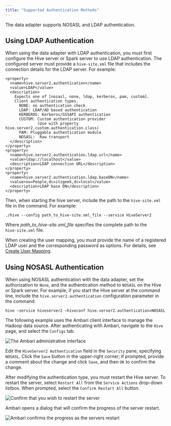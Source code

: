 ```yaml
---
title: "Supported Authentication Methods"
---
```


<div id="supported_authentication_methods" class="registered_link"></div>

The data adapter supports NOSASL and LDAP authentication.

## Using LDAP Authentication

When using the data adapter with LDAP authentication, you must first configure the Hive server or Spark server to use LDAP authentication. The configured server must provide a `hive-site.xml` file that includes the connection details for the LDAP server. For example:

```text
<property>
  <name>hive.server2.authentication</name>
  <value>LDAP</value>
  <description>
    Expects one of [nosasl, none, ldap, kerberos, pam, custom].
    Client authentication types.
      NONE: no authentication check
      LDAP: LDAP/AD based authentication
      KERBEROS: Kerberos/GSSAPI authentication
      CUSTOM: Custom authentication provider
              (Use with property hive.server2.custom.authentication.class)
      PAM: Pluggable authentication module
      NOSASL:  Raw transport
  </description>
</property>
<property>
  <name>hive.server2.authentication.ldap.url</name>
  <value>ldap://localhost</value>
  <description>LDAP connection URL</description>
</property>
<property>
  <name>hive.server2.authentication.ldap.baseDN</name>
  <value>ou=People,dc=itzgeek,dc=local</value>
  <description>LDAP base DN</description>
</property>
```

Then, when starting the hive server, include the path to the `hive-site.xml` file in the command. For example:

```text
./hive --config path_to_hive-site.xml_file --service HiveServer2
```

Where *path_to_hive-site.xml_file* specifies the complete path to the `hive‑site.xml` file.

When creating the user mapping, you must provide the name of a registered LDAP user and the corresponding password as options. For details, see [Create User Mapping](06_configuring_the_hadoop_data_adapter/#create-user-mapping).

<div id="using_nosasl_authentication" class="registered_link"></div>

## Using NOSASL Authentication

When using NOSASL authentication with the data adapter, set the authorization to `None`, and the authentication method to `NOSASL` on the Hive or Spark server. For example, if you start the Hive server at the command line, include the `hive.server2.authentication` configuration parameter in the command:

```text
hive –service hiveserver2 –hiveconf hive.server2.authentication=NOSASL
```

The following example uses the Ambari client interface to manage the Hadoop data source. After authenticating with Ambari, navigate to the `Hive` page, and select the `Configs` tab.

![*The Ambari administrative interface*](images/ambari_administrative_interface.png)

Edit the `HiveServer2 Authentication` field in the `Security` pane, specifying `NOSASL`. Click the `Save` button in the upper-right corner; if prompted, provide a comment about the change and click `Save`, and then `OK` to confirm the change.

After modifying the authentication type, you must restart the Hive server. To restart the server, select `Restart All` from the `Service Actions` drop-down listbox. When prompted, select the `Confirm Restart All` button.

![*Confirm that you wish to restart the server*](images/restart_the_server.png)

Ambari opens a dialog that will confirm the progress of the server restart.

![*Ambari confirms the progress as the servers restart*](images/progress_as_the_servers_restart.png)
